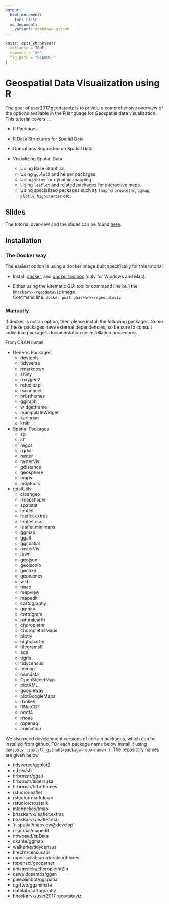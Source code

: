 ```yaml
---
output:
  html_document:
    toc: FALSE
  md_document:
    variant: markdown_github
---
```


```r
knitr::opts_chunk$set(
  collapse = TRUE,
  comment = "#>",
  fig.path = "README-"
)
```

# Geospatial Data Visualization using R

The goal of user2017.geodataviz is to privide a comprehensive overview of the options available in the R language for Geospatial data visualization. This tutorial covers ...

- R Packages

- R Data Structures for Spatial Data

- Operations Supported on Spatial Data

- Visualizing Spatial Data

  - Using Base Graphics
  - Using `ggplot2` and helper packages
  - Using `shiny` for dynamic mapping
  - Using `leaflet` and related packages for interactive maps.
  - Using specialized packages such as `tmap`, `choroplethr`, `ggmap`, `plotly`, `highcharter` etc.

## Slides

The tutorial overview and the slides can be found [here](https://bhaskarvk.github.io/user2017.geodataviz/).

## Installation

### The Docker way

The easiest option is using a docker image built specifically for this tutorial.

- Install [docker](https://store.docker.com/search?type=edition&offering=community), and [docker toolbox](https://www.docker.com/products/docker-toolbox) (only for Windows and Mac).

- Either using the kitematic GUI tool or command line pull the `bhaskarvk/rgeodataviz` image.<br/>Command line: `docker pull bhaskarvk/rgeodataviz`

### Manually

If docker is not an option, then please install the following packages. Some of these packages have external dependencies, so be sure to consult individual package's documentation on installation procedures.

From CRAN install

- Generic Packages
  - devtools
  - tidyverse
  - rmarkdown
  - shiny
  - roxygen2
  - rstudioapi
  - rsconnect
  - hrbrthemes
  - ggiraph
  - widgetframe
  - manipulateWidget
  - xaringan
  - knitr
- Spatial Packages
  - sp
  - sf
  - regos
  - rgdal
  - raster
  - rasterVis
  - gdistance
  - geosphere
  - maps
  - maptools
- gdalUtils
  - cleangeo
  - rmapshaper
  - spatstat
  - leaflet
  - leaflet.extras
  - leaflet.esri
  - leaflet.minimaps
  - ggmap
  - ggalt
  - ggspatial
  - rasterVis
  - lawn
  - geojson
  - geojsonio
  - geoaxe
  - geonames
  - wkb
  - tmap
  - mapview
  - mapedit
  - cartography
  - ggmap
  - cartogram
  - raturalearth
  - choroplethr
  - choroplethsMaps
  - plotly
  - highcharter
  - tilegramsR
  - acs
  - tigris
  - tidycensus
  - usmap
  - osmdata
  - OpenSteeetMap
  - plotKML
  - googleway
  - plotGoogleMaps
  - rbokeh
  - RNetCDF
  - ncdf4
  - rnoaa
  - ropenaq
  - animation

We also need development versions of certain packages, which can be installed from github. FOr each package name below install it using `devtools::install_github(<package-repo-name>')`. The repository names are given below

  - tidyverse/ggplot2
  - edzer/sfr
  - hrbrmstr/ggalt
  - hrbrmstr/albersusa
  - hrbrmstr/hrbrthemes
  - rstudio/leaflet
  - rstudio/rmarkdown
  - rstudio/crosstalk
  - mtennekes/tmap
  - bhaskarvk/leaflet.extras
  - bhaskarvk/leaflet.esri
  - 'r-spatial/mapview@develop'
  - r-spatial/mapedit
  - nowosad/spData
  - dkahle/ggmap
  - walkerke/tidycensus
  - hrecht/censusapi
  - ropenscilabs/rnaturalearthhires
  - ropensci/geoparser
  - arilamstein/choroplethrZip
  - oswaldosantos/ggsn
  - paleolimbot/ggspatial
  - dgrtwo/gganimate 
  - riatelab/cartography
  - bhaskarvk/user2017.rgeodataviz
